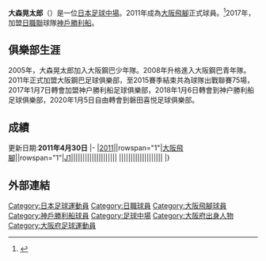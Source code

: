 {{noteTA
|G1=Football
|G2=JLeague
}}
{{Infobox football biography
| name     = 大森晃太郎
| image          = 
| dateofbirth    = {{Birth date and age|1992|4|28}}
| cityofbirth    = [[大阪府|大阪府]][[大阪市|大阪市]]
| countryofbirth = [[日本|日本]]
| height         = {{height|m=1.67}}
| currentclub    = [[神戶勝利船|神戶勝利船]]
| clubnumber     = 29
| position       = [[中場|中場]]
| youthyears1    = 2001-2003 | youthclubs1 = 大阪飛腳青少年隊 
| youthyears2    = 2004-2006 | youthclubs2 = 大阪飛腳青年隊 
|years1=2011−2016
|clubs1=[[大阪飛腳|大阪飛腳]]
|caps1= 100
|goals1= 12
|years2=2016
|clubs2=大阪飛腳U-23
|caps2= 2
|goals2= 0
|years3=2017–
|clubs3=[[神戶勝利船|神戶勝利船]]
|caps3= 0
|goals3= 0
|club-update= 25 December 2016
}}
'''大森晃太郎'''（{{bd|1992年|4月28日|}}）是一位[[日本|日本]][[足球|足球]][[中場|中場]]。2011年成為[[大阪飛腳|大阪飛腳]]正式球員。<ref>{{cite web|publisher=Gamba-osaka.net|title=大森晃太郎資料|url=http://www.gamba-osaka.net/gamba/player/player31.html|accessdate=2011-04-30|archive-date=2012-01-30|archive-url=https://web.archive.org/web/20120130063625/http://www.gamba-osaka.net/gamba/player/player31.html|dead-url=no}}</ref>2017年，加盟[[日職聯|日職聯]]球隊[[神戶勝利船|神戶勝利船]]。

==俱樂部生涯==
2005年，大森晃太郎加入大阪鋼巴少年隊。2008年升格進入大阪鋼巴青年隊。2011年正式加盟大阪鋼巴足球俱樂部，至2015賽季結束共為球隊出戰聯賽75場，2017年1月7日轉會加盟神户勝利船足球俱樂部，2018年1月6日轉會到神户勝利船足球俱樂部，2020年1月5日自由轉會到磐田喜悦足球俱樂部。

==成績==
更新日期:'''2011年4月30日'''
{{Football player statistics 1|YY}}
{{Football player statistics 2|JPN|YY}}
|-
|[[2011年日本職業足球聯賽|2011]]||rowspan="1"|[[大阪飛腳|大阪飛腳]]||rowspan="1"|[[日本職業足球聯賽|J1]]||||||||||||||||||||
{{Football player statistics 5}}|||||||||||||||||||
|}

==外部連結==
{{reflist}}

[[Category:日本足球運動員|Category:日本足球運動員]]
[[Category:日職球員|Category:日職球員]]
[[Category:大阪飛腳球員|Category:大阪飛腳球員]]
[[Category:神戶勝利船球員|Category:神戶勝利船球員]]
[[Category:足球中場|Category:足球中場]]
[[Category:大阪府出身人物|Category:大阪府出身人物]]
[[Category:大阪府足球運動員|Category:大阪府足球運動員]]